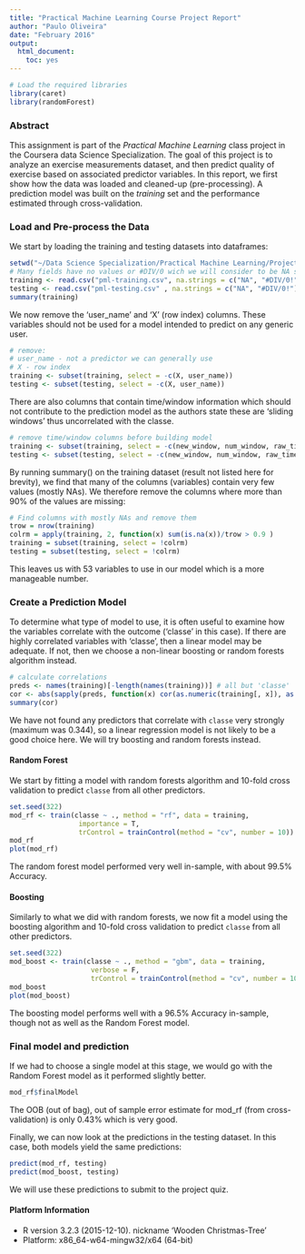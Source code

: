 ```yaml
---
title: "Practical Machine Learning Course Project Report"
author: "Paulo Oliveira"
date: "February 2016"
output:
  html_document:
    toc: yes
---
```


```r
# Load the required libraries
library(caret)
library(randomForest)
```
### Abstract
This assignment is part of the *Practical Machine Learning* class project in the Coursera data Science Specialization.
The goal of this project is to analyze an exercise measurements dataset, and then predict quality of exercise based on associated predictor variables. In this report, we first show how the data was loaded and cleaned-up (pre-processing). A prediction model was built on the *training* set and the performance estimated through cross-validation.

### Load and Pre-process the Data 
We start by loading the training and testing datasets into dataframes:          

```r
setwd("~/Data Science Specialization/Practical Machine Learning/Project")
# Many fields have no values or #DIV/0 wich we will consider to be NA strings:
training <- read.csv("pml-training.csv", na.strings = c("NA", "#DIV/0!"))
testing <- read.csv("pml-testing.csv" , na.strings = c("NA", "#DIV/0!"))
summary(training)
```

We now remove the 'user_name' and 'X' (row index) columns. These variables should not be used for a model intended to predict on any generic user.

```r
# remove: 
# user_name - not a predictor we can generally use
# X - row index 
training <- subset(training, select = -c(X, user_name))
testing <- subset(testing, select = -c(X, user_name))
```

There are also columns that contain time/window information which should not contribute to the prediction model as the authors state these are 'sliding windows' thus uncorrelated with the classe.

```r
# remove time/window columns before building model
training <- subset(training, select = -c(new_window, num_window, raw_timestamp_part_1, raw_timestamp_part_2, cvtd_timestamp))
testing <- subset(testing, select = -c(new_window, num_window, raw_timestamp_part_1, raw_timestamp_part_2, cvtd_timestamp))
```

By running summary() on the training dataset (result not listed here for brevity), we find that many of the columns (variables) contain very few values (mostly NAs). We therefore remove the columns where more than 90% of the values are missing:

```r
# Find columns with mostly NAs and remove them
trow = nrow(training)
colrm = apply(training, 2, function(x) sum(is.na(x))/trow > 0.9 )
training = subset(training, select = !colrm)
testing = subset(testing, select = !colrm)
```

This leaves us with 53 variables to use in our model which is a more manageable number.

### Create a Prediction Model 
To determine what type of model to use, it is often useful to examine how the variables correlate with the outcome ('classe' in this case). If there are highly correlated variables with 'classe', then a linear model may be adequate. If not, then we choose a non-linear boosting or random forests algorithm instead.

```r
# calculate correlations
preds <- names(training)[-length(names(training))] # all but 'classe'
cor <- abs(sapply(preds, function(x) cor(as.numeric(training[, x]), as.numeric(training$classe))))
summary(cor)
```

We have not found any  predictors that correlate with `classe` very strongly (maximum was 0.344), so a linear regression model is not likely to be a good choice here. We will try boosting and random forests instead.  

#### Random Forest   
We start by fitting a model with random forests algorithm and 10-fold cross validation to predict `classe` from all other predictors.    

```r
set.seed(322)
mod_rf <- train(classe ~ ., method = "rf", data = training, 
                 importance = T, 
                 trControl = trainControl(method = "cv", number = 10))
mod_rf
plot(mod_rf)
```

The random forest model performed very well in-sample, with about 99.5% Accuracy. 

#### Boosting
Similarly to what we did with random forests, we now fit a model using the boosting algorithm and 10-fold cross validation to predict `classe` from all other predictors.    

```r
set.seed(322)
mod_boost <- train(classe ~ ., method = "gbm", data = training,
                    verbose = F,
                    trControl = trainControl(method = "cv", number = 10))
mod_boost
plot(mod_boost)
```

The boosting model performs well with a 96.5% Accuracy in-sample, though not as well as the Random Forest model.

### Final model and prediction 
If we had to choose a single model at this stage, we would go with the Random Forest model as it performed slightly better.

```r
mod_rf$finalModel
```
The OOB (out of bag), out of sample error estimate for mod_rf (from cross-validation) is only 0.43% which is very good.
 
Finally, we can now look at the predictions in the testing dataset. In this case, both models yield the same predictions:
```r
predict(mod_rf, testing)
predict(mod_boost, testing)
```

We will use these predictions to submit to the project quiz.

#### Platform Information
- R version 3.2.3 (2015-12-10). nickname 'Wooden Christmas-Tree'
- Platform: x86_64-w64-mingw32/x64 (64-bit)
